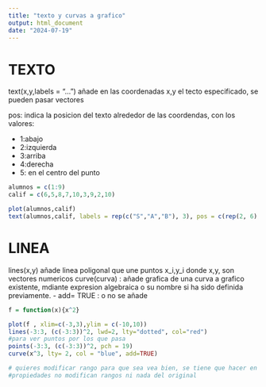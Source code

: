 ```yaml
---
title: "texto y curvas a grafico"
output: html_document
date: "2024-07-19"
---
```


# TEXTO

text(x,y,labels = "...") añade en las coordenadas x,y el tecto especificado, se pueden pasar vectores

pos: indica la posicion del texto alrededor de las coordendas, con los valores:

- 1:abajo
- 2:izquierda
- 3:arriba
- 4:derecha
- 5: en el centro del punto

```r
alumnos = c(1:9)
calif = c(6,5,8,7,10,3,9,2,10)

plot(alumnos,calif)
text(alumnos,calif, labels = rep(c("S","A","B"), 3), pos = c(rep(2, 6),1,3,1) )

```


# LINEA

lines(x,y) añade linea poligonal que une puntos x_i,y_i donde x,y, son vectores numericos
curve(curva) : añade grafica de una curva a grafico existente, mdiante expresion algebraica o su nombre  si ha sido definida previamente.
 - add= TRUE : o no se añade
 

```r
f = function(x){x^2}

plot(f , xlim=c(-3,3),ylim = c(-10,10))
lines(-3:3, (c(-3:3))^2, lwd=2, lty="dotted", col="red")
#para ver puntos por los que pasa
points(-3:3, (c(-3:3))^2, pch = 19)
curve(x^3, lty= 2, col = "blue", add=TRUE)

# quieres modificar rango para que sea vea bien, se tiene que hacer en el plot, ya que las demas 
#propiedades no modifican rangos ni nada del original

```

